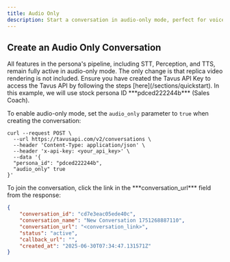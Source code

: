 ```yaml
---
title: Audio Only
description: Start a conversation in audio-only mode, perfect for voice-only or low-bandwidth environments.
---
```


## Create an Audio Only Conversation
<Note>
All features in the persona's pipeline, including STT, Perception, and TTS, remain fully active in audio-only mode. The only change is that replica video rendering is not included.
</Note>
<Steps>
<Step title="Step 1: Get an API Key" titleSize="h3">
Ensure you have created the Tavus API Key to access the Tavus API by following the steps [here](/sections/quickstart).
</Step>
<Step title="Step 2: Make your Audio Only Conversation" titleSize="h3">
<Note>
In this example, we will use stock persona ID ***pdced222244b*** (Sales Coach).
</Note>

To enable audio-only mode, set the `audio_only` parameter to `true` when creating the conversation:
```shell cURL
curl --request POST \
  --url https://tavusapi.com/v2/conversations \
  --header 'Content-Type: application/json' \
  --header 'x-api-key: <your_api_key>' \
  --data '{
  "persona_id": "pdced222244b",
  "audio_only" true
}'

```

</Step>
<Step title="Step 3: Join the Conversation" titleSize="h3">
To join the conversation, click the link in the ***conversation_url*** field from the response:

```json
{
    "conversation_id": "cd7e3eac05ede40c",
    "conversation_name": "New Conversation 1751268887110",
    "conversation_url": "<conversation_link>",
    "status": "active",
    "callback_url": "",
    "created_at": "2025-06-30T07:34:47.131571Z"
}
```
</Step>
</Steps>
